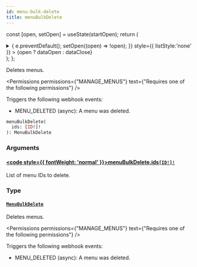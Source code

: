 ```yaml
---
id: menu-bulk-delete
title: menuBulkDelete
---
```






const [open, setOpen] = useState(startOpen);
return (
<details {...(open ? { open: true } : {})} className="details" style={{ border:'none', boxShadow:'none', background:'var(--ifm-background-color)' }}>
<summary
onClick={(e) => {
e.preventDefault();
setOpen((open) => !open);
}}
style={{ listStyle:'none' }} >
{open ? dataOpen : dataClose}
</summary>
{open && children}
</details>
);
};

Deletes menus.


<Permissions permissions={"MANAGE_MENUS"} text={"Requires one of the following permissions"} />


Triggers the following webhook events:

- MENU_DELETED (async): A menu was deleted.

```graphql
menuBulkDelete(
  ids: [ID!]!
): MenuBulkDelete
```

### Arguments

#### [<code style={{ fontWeight: 'normal' }}>menuBulkDelete.<b>ids</b></code>](#)<Bullet />[`[ID!]!`](../../../api-reference/miscellaneous/scalars/id.mdx) <Badge class="badge badge--secondary" text="non-null"/> <Badge class="badge badge--secondary" text="scalar"/> <Badge class="badge badge--secondary" text="miscellaneous"/>

List of menu IDs to delete.

### Type

#### [`MenuBulkDelete`](../../../api-reference/menu/objects/menu-bulk-delete.mdx) <Badge class="badge badge--secondary" text="object"/> <Badge class="badge badge--secondary" text="menu"/>

Deletes menus.


<Permissions permissions={"MANAGE_MENUS"} text={"Requires one of the following permissions"} />


Triggers the following webhook events:

- MENU_DELETED (async): A menu was deleted.

